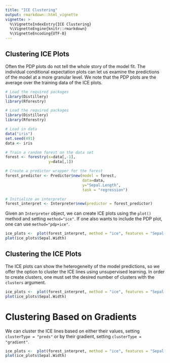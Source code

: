 ```yaml
---
title: "ICE Clustering"
output: rmarkdown::html_vignette
vignette: >
  %\VignetteIndexEntry{ICE Clustering}
  %\VignetteEngine{knitr::rmarkdown}
  %\VignetteEncoding{UTF-8}
---
```


## Clustering ICE Plots

Often the PDP plots do not tell the whole story of the model fit. 
The individual conditional expectation plots can let us examine the predictions of the
model at a more granular level.
We note that the PDP plots are the average over the training data of the ICE plots.


```r
# Load the required packages
library(Distillery)
library(Rforestry)
```

```r
# Load the required packages
library(Distillery)
library(Rforestry)

# Load in data 
data("iris")
set.seed(491)
data <- iris

# Train a random forest on the data set
forest <- forestry(x=data[,-1],
                   y=data[,1])

# Create a predictor wrapper for the forest
forest_predictor <- Predictor$new(model = forest,
                                  data=data,
                                  y="Sepal.Length",
                                  task = "regression")

# Initialize an interpreter
forest_interpret <- Interpreter$new(predictor = forest_predictor)
```

Given an `Interpreter` object, we can create ICE plots using the `plot()` method 
and setting `method="ice"`.
If one also wants to include the PDP plot, one can use `method="pdp+ice"`.

```r
ice_plots <-  plot(forest_interpret, method = "ice", features = "Sepal.Width")
plot(ice_plots$Sepal.Width)
```

## Clustering the ICE Plots

The ICE plots can show the heterogeneity of the model predictions, so we offer the option to 
cluster the ICE lines using unsupervised learning.
In order to create clusters, one must set the desired number of clusters with the `clusters` argument.

```r
ice_plots <-  plot(forest_interpret, method = "ice", features = "Sepal.Width", clusters = 4)
plot(ice_plots$Sepal.Width)
```

# Clustering Based on Gradients

We can cluster the ICE lines based on either their values, setting `clusterType = "preds"` or by their
gradient, setting `clusterType = "gradient"`.

```r
ice_plots <-  plot(forest_interpret, method = "ice", features = "Sepal.Width", clusters = 4, clusterType = "gradient")
plot(ice_plots$Sepal.Width)
```
